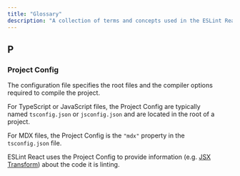 ```yaml
---
title: "Glossary"
description: "A collection of terms and concepts used in the ESLint React."
---
```


## P

### Project Config

The configuration file specifies the root files and the compiler options required to compile the project.

For TypeScript or JavaScript files, the Project Config are typically named `tsconfig.json` or `jsconfig.json` and are located in the root of a project.

For MDX files, the Project Config is the `"mdx"` property in the `tsconfig.json` file.

ESLint React uses the Project Config to provide information (e.g. [JSX Transform](/docs/configuration/configure-project-config#jsx-transform)) about the code it is linting.
